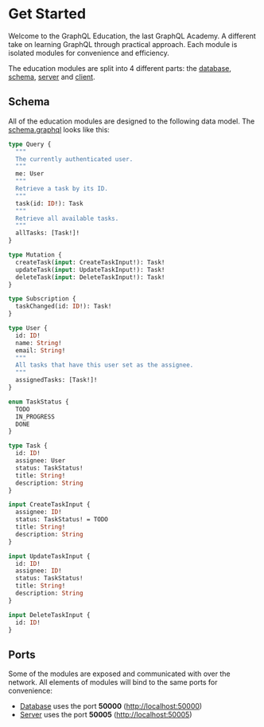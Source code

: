 # Get Started

Welcome to the GraphQL Education, the last GraphQL Academy. A different take on learning GraphQL through practical approach. Each module is isolated modules for convenience and efficiency.

The education modules are split into 4 different parts: the [database](/database), [schema](/schema), [server](/server) and [client](/client).

## Schema

All of the education modules are designed to the following data model. The [schema.graphql](https://github.com/the-guild-org/graphql-education/blob/main/schema.graphql) looks like this:

```graphql file="schema.graphql"
type Query {
  """
  The currently authenticated user.
  """
  me: User
  """
  Retrieve a task by its ID.
  """
  task(id: ID!): Task
  """
  Retrieve all available tasks.
  """
  allTasks: [Task!]!
}

type Mutation {
  createTask(input: CreateTaskInput!): Task!
  updateTask(input: UpdateTaskInput!): Task!
  deleteTask(input: DeleteTaskInput!): Task!
}

type Subscription {
  taskChanged(id: ID!): Task!
}

type User {
  id: ID!
  name: String!
  email: String!
  """
  All tasks that have this user set as the assignee.
  """
  assignedTasks: [Task!]!
}

enum TaskStatus {
  TODO
  IN_PROGRESS
  DONE
}

type Task {
  id: ID!
  assignee: User
  status: TaskStatus!
  title: String!
  description: String
}

input CreateTaskInput {
  assignee: ID!
  status: TaskStatus! = TODO
  title: String!
  description: String
}

input UpdateTaskInput {
  id: ID!
  assignee: ID!
  status: TaskStatus!
  title: String!
  description: String
}

input DeleteTaskInput {
  id: ID!
}
```

## Ports

Some of the modules are exposed and communicated with over the network. All elements of modules will bind to the same ports for convenience:

- [Database](/database) uses the port **50000** ([http://localhost:50000](http://localhost:50000))
- [Server](/server) uses the port **50005** ([http://localhost:50005](http://localhost:50005))
